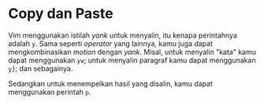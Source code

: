 # Copy dan Paste

Vim menggunakan istilah *yank* untuk menyalin, itu kenapa perintahnya adalah `y`. Sama seperti *operator* yang lainnya, kamu juga dapat mengkombinasikan *motion* dengan *yank*. Misal, untuk menyalin "kata" kamu dapat menggunakan `yw`; untuk menyalin paragraf kamu dapat menggunakan `y}`; dan sebagainya.

Sedangkan untuk menempelkan hasil yang disalin, kamu dapat menggunakan perintah `p`.